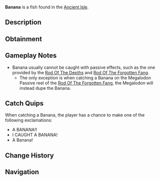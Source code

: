 {{FishInfobox
|image          = Banana.png
|rarity         = Secret
|sea            = First Sea
|location       = [[Ancient Isle]]
|sublocation    = 
|sources        = Fishing Rod
|nopassive      = 1
|radar_location = 
|xp             = 6900
|weather        = Rain
|time           = 
|season         = Summer
|bait           = 
|base_weight    = 1
|base_value     = 18500
|weight_range   = 0.6
|base_chance    = 0.005
|base_resil     = 45
}}
'''Banana''' is a {{Rarity|Secret}} fish found in the [[Ancient Isle]].

== Description ==
{{Description|A simple banana, rich in potassium. How did it get in the water?|Bestiary Entry}}

== Obtainment ==
{{Fish Availability|
Ancient Isle/Freshwater Pond
Ancient Isle/Surrounding Ocean
Ancient Isle/Waterfall
|top_rods      = 
Leviathan's Fang Rod\467.67\4076.33;
Rapid Rod\463.02\21180.38;
Ethereal Prism Rod\445.58\2911.64;
Seraphic Rod\426.64\2922.88;
No-Life Rod\415.97\3134.24;
Lucky Rod\341.7\15788.29;
Training Rod\331.04\2265.86;
Frog Rod\347.05\14431.49;
Fast Rod\372.11\20199.62;
Firefly Rod\411.44\20030.46;
Fungal Rod\346.59\16025.18;
Adventurer's Rod\270.51\13478.17;
Fischer's Rod\271.57\13531.1;
Rod Of The Forgotten Fang\398.86\2891.73;
Trident Rod\390.51\3139.67;
Challenger's Rod\379.79\2903.61;
Free Spirit Rod\365.56\3094.54;
Rod Of The Depths\357.76\2643.77;
Rod Of The Exalted One\354.29\2830.87;
Zeus Rod\341.18\2538.33;
Verdant Shear Rod\331.52\2515.15;
Blazebringer Rod\323.96\2419.61;
Depthseeker Rod\303.66\2331.19;
Avalanche Rod\273.47\2109.45;
Volcanic Rod\265.85\1991.55;
Steady Rod\97.97\712.66
|recommended   = Ethereal Prism Rod
}}

== Gameplay Notes ==
* Banana usually cannot be caught with passive effects, such as the one provided by the [[Rod Of The Depths]] and [[Rod Of The Forgotten Fang]].
** The only exception is when catching a Banana on the Megalodon Passive reel of the [[Rod Of The Forgotten Fang]], the Megalodon will instead dupe the Banana.

== Catch Quips ==
When catching a Banana, the player has a chance to make one of the following exclamations:
* A BANANA!!
* I CAUGHT A BANANA!
* A Banana!

== Change History ==
{{Change History|{{subst:Current Version}}}}

== Navigation ==
{{Fish Navbox|Ancient Isle}}